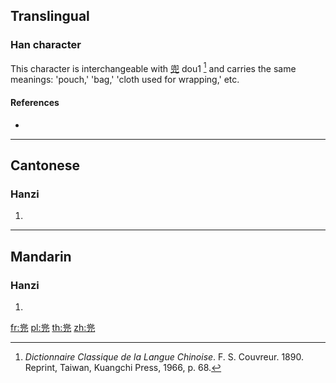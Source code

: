 ==Translingual==

===Han character===
{{Han char|rn=10|rad=儿|as=10|sn=12|four=|canj=LMMU}}

This character is interchangeable with [[兜]] dou1 <ref>''Dictionnaire Classique de la Langue Chinoise''. F. S. Couvreur. 1890. Reprint, Taiwan, Kuangchi Press, 1966, p. 68.</ref> and carries the same meanings: 'pouch,' 'bag,' 'cloth used for wrapping,' etc.


====References====
<references/>
* {{Han ref|kx=0125.211|dkj=01393|dj=0266.050|hdz=10274.030|uh=5160|ud=20832}}

----

==Cantonese==

===Hanzi===
{{yue-hanzi|jyut=[[dau1]]|y=dau1}}

# {{defn|lang=yue|sort=木12}}

----

==Mandarin==

===Hanzi===
{{cmn-hanzi|pin=[[dōu]] ([[dou1]])|wg=tou<sup>1</sup>}}

# {{defn|lang=cmn|sort=儿10}}

[[fr:兠]]
[[pl:兠]]
[[th:兠]]
[[zh:兠]]